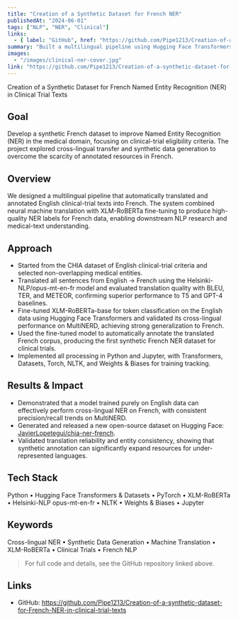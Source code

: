 ```yaml
---
title: "Creation of a Synthetic Dataset for French NER"
publishedAt: "2024-06-01"
tags: ["NLP", "NER", "Clinical"]
links:
  - { label: "GitHub", href: "https://github.com/Pipe1213/Creation-of-a-synthetic-dataset-for-French-NER-in-clinical-trial-texts" }
summary: "Built a multilingual pipeline using Hugging Face Transformers and XLM-RoBERTa fine-tuning to create the first synthetic French NER dataset for clinical-trial texts. Combined neural translation and cross-lingual transfer to overcome data scarcity in the medical domain."
images:
  - "/images/clinical-ner-cover.jpg"
link: "https://github.com/Pipe1213/Creation-of-a-synthetic-dataset-for-French-NER-in-clinical-trial-texts"
---
```


Creation of a Synthetic Dataset for French Named Entity Recognition (NER) in Clinical Trial Texts

## Goal
Develop a synthetic French dataset to improve Named Entity Recognition (NER) in the medical domain, focusing on clinical-trial eligibility criteria. The project explored cross-lingual transfer and synthetic data generation to overcome the scarcity of annotated resources in French.

## Overview
We designed a multilingual pipeline that automatically translated and annotated English clinical-trial texts into French. The system combined neural machine translation with XLM-RoBERTa fine-tuning to produce high-quality NER labels for French data, enabling downstream NLP research and medical-text understanding.

## Approach

- Started from the CHIA dataset of English clinical-trial criteria and selected non-overlapping medical entities.
- Translated all sentences from English → French using the Helsinki-NLP/opus-mt-en-fr model and evaluated translation quality with BLEU, TER, and METEOR, confirming superior performance to T5 and GPT-4 baselines.
- Fine-tuned XLM-RoBERTa-base for token classification on the English data using Hugging Face Transformers and validated its cross-lingual performance on MultiNERD, achieving strong generalization to French.
- Used the fine-tuned model to automatically annotate the translated French corpus, producing the first synthetic French NER dataset for clinical trials.
- Implemented all processing in Python and Jupyter, with Transformers, Datasets, Torch, NLTK, and Weights & Biases for training tracking.

## Results & Impact

- Demonstrated that a model trained purely on English data can effectively perform cross-lingual NER on French, with consistent precision/recall trends on MultiNERD.
- Generated and released a new open-source dataset on Hugging Face: [JavierLopetegui/chia-ner-french](https://huggingface.co/datasets/JavierLopetegui/chia-ner-french).
- Validated translation reliability and entity consistency, showing that synthetic annotation can significantly expand resources for under-represented languages.

## Tech Stack
Python • Hugging Face Transformers & Datasets • PyTorch • XLM-RoBERTa • Helsinki-NLP opus-mt-en-fr • NLTK • Weights & Biases • Jupyter

## Keywords
Cross-lingual NER • Synthetic Data Generation • Machine Translation • XLM-RoBERTa • Clinical Trials • French NLP

> For full code and details, see the GitHub repository linked above.

## Links
- GitHub: https://github.com/Pipe1213/Creation-of-a-synthetic-dataset-for-French-NER-in-clinical-trial-texts
